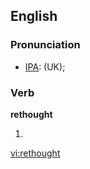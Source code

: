 ==English==

===Pronunciation===
*[[w:IPA|IPA]]: {{IPAchar|/ɻi'θɔwt/}} (UK); {{IPAchar|/ri'ːθɔːt/}}

===Verb===
'''rethought'''

# {{past of|[[rethink]]}}

<!--These translations aren't entirely correct, depending on the meaning of "thought". See [[rethink]] for the infinitive translation
====Translations====
{{trans-top|Past participle of 
[[French]]: [[réfléchit]]

===Verb===
'''rethought'''

# past participle of to [[rethink]]

===Translations===

[[French]]: [[réfléchi]]-->

[[vi:rethought]]